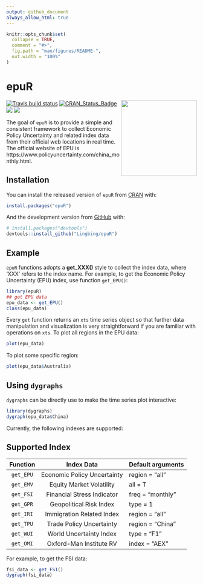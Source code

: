 ```yaml
---
output: github_document
always_allow_html: true
---
```


<!-- README.md is generated from README.Rmd. Please edit that file -->

```r
knitr::opts_chunk$set(
  collapse = TRUE,
  comment = "#>",
  fig.path = "man/figures/README-",
  out.width = "100%"
)
```

# epuR
<img src="https://github.com/Lingbing/epuR/blob/master/logo.png?raw=true" height="200" align="right" />



<!-- badges: start -->
[![Travis build status](https://travis-ci.org/Lingbing/epuR.svg?branch=master)](https://travis-ci.org/Lingbing/epuR)
[![CRAN_Status_Badge](http://www.r-pkg.org/badges/version/epuR?color=green)](https://cran.r-project.org/package=epuR)
[![](http://cranlogs.r-pkg.org/badges/grand-total/epuR?color=green)](https://cran.r-project.org/package=epuR)
[![](http://cranlogs.r-pkg.org/badges/epuR?color=green)](https://cran.r-project.org/package=epuR)
<!-- badges: end -->

The goal of `epuR` is to provide a simple and consistent framework to collect Economic Policy Uncertainty and related index data from their official web locations in real time. The official website of EPU is https://www.policyuncertainty.com/china_monthly.html.

## Installation

You can install the released version of `epuR` from [CRAN](https://CRAN.R-project.org) with:

``` r
install.packages("epuR")
```

And the development version from [GitHub](https://github.com/) with:

``` r
# install.packages("devtools")
devtools::install_github("Lingbing/epuR")
```
## Example

`epuR` functions adopts a **get_XXX()** style to collect the index data, where 'XXX' refers to the index name. For example, to get the Economic Policy Uncertainty (EPU) index, use function `get_EPU()`:

```r
library(epuR)
## get EPU data
epu_data <- get_EPU()
class(epu_data)
```

Every `get` function returns an `xts` time series object so that further data manipulation and visualization is very straightforward if you are familiar with operations on `xts`. To plot all regions in the EPU data:

```r
plot(epu_data)
```

To plot some specific region:
```r
plot(epu_data$Australia)
```

## Using `dygraphs`

`dygraphs` can be directly use to make the time series plot interactive:

```r
library(dygraphs)
dygraph(epu_data$China)
```


Currently, the following indexes are supported: 

## Supported Index

|  Function |          Index Data         | Default arguments |
|:---------:|:---------------------------:|-------------------|
| `get_EPU` | Economic Policy Uncertainty | region = "all"    |
| `get_EMV` | Equity Market Volatility    | all = T           |
| `get_FSI` | Financial Stress Indicator  | freq = "monthly"  |
| `get_GPR` | Geopolitical Risk Index     | type = 1          |
| `get_IRI` | Immigration Related Index   | region = "all"    |
| `get_TPU` | Trade Policy Uncertainty    | region = "China"  |
| `get_WUI` | World Uncertainty Index     | type = "F1"       |
| `get_OMI` | Oxford-Man Institute RV     | index = "AEX"     |

For example, to get the FSI data:
```r
fsi_data <- get_FSI()
dygraph(fsi_data)
```

























